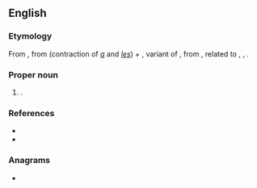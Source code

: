 ==English==

===Etymology===
From {{der|en|fro|als gernons||having [[mustache]]s}}, from {{m|fro|als}} (contraction of ''[[a#Old French|a]]'' and ''[[les#Old French|les]]'') + {{m|fro|gernon}}, variant of {{m|fro|grenon||mustache}}, from {{der|en|gem-pro|*granō||awn, beard-hair, hair-tips, moustache}}, related to {{etyl|goh|en}} {{m|goh|grana}}, {{m|ang|granu||mustache}}, {{etyl|non|en}} {{m|non|grǫn||mustache, (upper) lip}}.

===Proper noun===
{{en-proper noun}}

# {{given name|male|from=Germanic languages}}.

===References===
* {{R:Online Etymology Dictionary}}
* {{R:Íslensk orðsifjabók 1989}}

===Anagrams===
* {{anagrams|en|a=aeglnnor|Lonergan|nonglare|nonlarge}}